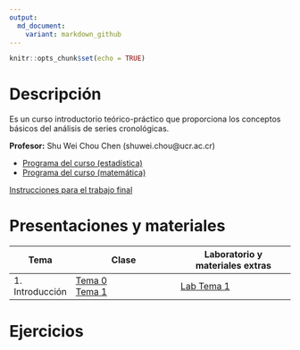```yaml
---
output:
  md_document:
    variant: markdown_github
---
```


```r
knitr::opts_chunk$set(echo = TRUE)
```


# Descripción

Es un curso introductorio teórico-práctico que proporciona los conceptos básicos del análisis de series cronológicas.

**Profesor:** Shu Wei Chou Chen (shuwei.chou@ucr.ac.cr)

- [Programa del curso (estadística)](https://shuwei325.github.io/SP1633-II24/SP1633 Series Cronológicas.pdf) <br>
- [Programa del curso (matemática)](https://shuwei325.github.io/SP1633-II24/PF1328 Series de Tiempo I.pdf)

[Instrucciones para el trabajo final](https://shuwei325.github.io/SP1633-II24/instrucciones_trabajo.html)

# Presentaciones y materiales

Tema          | Clase                        | Laboratorio y materiales extras
------------- | -----------------------------|-------------------------------
1. Introducción      |[Tema 0](./Tema_0/presentacion.html) <br> [Tema 1](./Tema_1/presentacion.html) | [Lab Tema 1](./Tema_1/lab.html)
<!-- 2             | 28/08 | [Tema 2](https://shuwei325.github.io/SP1633-II23/Tema_2/presentacion.html)     | [Lab Tema 2](https://shuwei325.github.io/SP1633-II23/Tema_2/lab_Tema02.html) <br> [archivos](./Tema_2/Tema_2.zip) -->
<!-- 3             | 4/09 |  [Tema 3](https://shuwei325.github.io/SP1633-II23/Tema_3/presentacion.html)     | [Lab Tema 3](https://shuwei325.github.io/SP1633-II23/Tema_3/lab_Tema03.html) <br> [archivos](./Tema_3/Tema_3.zip) -->
<!-- 4             | 11/09 | [Tema 4](https://shuwei325.github.io/SP1633-II23/Tema_4/presentacion.html)  |   [Lab Tema 4](https://shuwei325.github.io/SP1633-II23/Tema_4/lab_Tema04.html) | -->
<!-- 5             | 18/09 | [Tema 5](https://shuwei325.github.io/SP1633-II23/Tema_5/presentacion.html)     | [Lab Tema 5](https://shuwei325.github.io/SP1633-II23/Tema_5/lab_Tema05.html) <br> [archivos](./Tema_5/Tema_5.zip) -->
<!-- 6             | 25/09 | [Tema 6_1](https://shuwei325.github.io/SP1633-II23/Tema_6/presentacion1.html)  |     | -->
<!-- 7             | 2/10 | Parcial I |     | -->
<!-- 8             | 9/10 | [Tema 6_2](https://shuwei325.github.io/SP1633-II23/Tema_6/presentacion2.html)   |     | -->
<!-- 9             | 16/10 |  [Tema 6_3](https://shuwei325.github.io/SP1633-II23/Tema_6/presentacion3.html)  |  [Lab Tema 6_1](https://shuwei325.github.io/SP1633-II23/Tema_6/lab_Tema06_1.html)    | -->
<!-- 10             | 23/10 |  [Tema 6_4](https://shuwei325.github.io/SP1633-II23/Tema_6/presentacion4.html)  |  [Lab Tema 6_2](https://shuwei325.github.io/SP1633-II23/Tema_6/lab_Tema06_2.html)    | -->
<!-- 11             | 30/10 | [Tema 7](https://shuwei325.github.io/SP1633-II23/Tema_7/presentacion.html)     | [Lab Tema 7](https://shuwei325.github.io/SP1633-II23/Tema_7/lab_Tema07.html) <br> [archivos](./Tema_7/Tema_7.zip) |     | -->
<!-- 12             | 6/11 | [Tema 8a](https://shuwei325.github.io/SP1633-II23/Tema_8a/presentacion.html)     | [Lab Tema 8a](https://shuwei325.github.io/SP1633-II23/Tema_8a/lab_Tema08a.R) |     | -->
<!-- 13             | 13/11 | [Tema 8b](https://shuwei325.github.io/SP1633-II23/Tema_8b/presentacion.html)     | [Lab Tema 8b](https://shuwei325.github.io/SP1633-II23/Tema_8b/lab_Tema08b.zip) |     | -->

<!-- 14             | 13/11 |  |     | -->
<!-- 15             | 20/11 |  |     | -->
<!-- 16             | 27/11 |  |     | -->

# Ejercicios

<!-- Lista               |Archivos adicionales                      |  -->
<!-- ------------------- | ---------------------------------------- | -->
<!-- [Lista 1](Lista_1.pdf)    | [datos](Lista_1_archivos.zip)      | -->
<!-- [Lista 2](Lista_2.pdf)    |                                    | -->
<!-- [Lista 3](Lista_3.pdf)    |                                    | -->
<!-- [Lista 4](Lista_4.pdf)    |                                    | -->
<!-- [Lista 5](Lista_5.pdf)    |                                    | -->
<!-- [Lista 6](Lista_6.pdf)    | [datos](Lista_6_archivos.zip)      | -->
<!-- [Lista 7](Lista_7.pdf)    | [datos](Lista_7_archivos.zip)      | -->
<!-- [Lista 8](Lista_8.pdf)    | [datos](Lista_8_archivos.zip)      | -->

